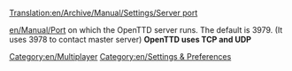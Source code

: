 [[Translation:en/Archive/Manual/Settings/Server port]]


[[en/Manual/Port]] on which the OpenTTD server runs. The default is 3979. (It uses 3978 to contact master server)
'''OpenTTD uses TCP and UDP'''
[[Category:en/Multiplayer]]
[[Category:en/Settings & Preferences]]
{{en/OpenTTD-Patch-Stub}}